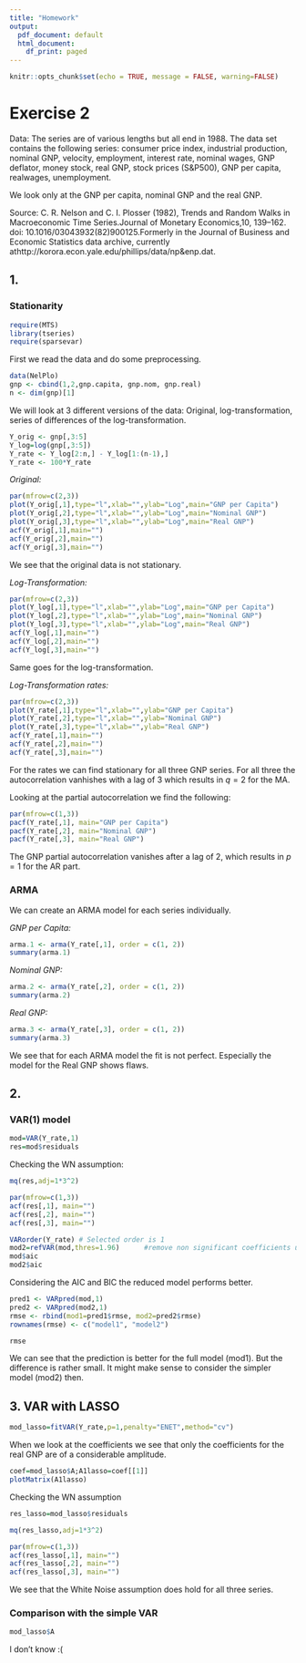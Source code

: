 ```yaml
---
title: "Homework"
output:
  pdf_document: default
  html_document:
    df_print: paged
---
```


```r
knitr::opts_chunk$set(echo = TRUE, message = FALSE, warning=FALSE)
```

# Exercise 2

Data: The series are of various lengths but all end in 1988.  The data set contains the following series: consumer  price  index,  industrial  production,  nominal  GNP,  velocity,  employment,  interest  rate, nominal wages, GNP deflator, money stock, real GNP, stock prices (S&P500), GNP per capita, realwages, unemployment.

We look only at the GNP per capita, nominal  GNP and the real GNP.

Source: C. R. Nelson and C. I. Plosser (1982), Trends and Random Walks in Macroeconomic Time Series.Journal of Monetary Economics,10, 139–162. doi: 10.1016/03043932(82)900125.Formerly in the Journal of Business and Economic Statistics data archive,  currently athttp://korora.econ.yale.edu/phillips/data/np&enp.dat.

## 1.

### Stationarity

```r
require(MTS)
library(tseries)
require(sparsevar)
```

First we read the data and do some preprocessing.
```r
data(NelPlo)
gnp <- cbind(1,2,gnp.capita, gnp.nom, gnp.real)
n <- dim(gnp)[1]
```

We will look at 3 different versions of the data: Original, log-transformation, series of differences of the log-transformation.

```r
Y_orig <- gnp[,3:5]
Y_log=log(gnp[,3:5])
Y_rate <- Y_log[2:n,] - Y_log[1:(n-1),]
Y_rate <- 100*Y_rate
```

*Original:*
```r
par(mfrow=c(2,3))
plot(Y_orig[,1],type="l",xlab="",ylab="Log",main="GNP per Capita")
plot(Y_orig[,2],type="l",xlab="",ylab="Log",main="Nominal GNP")
plot(Y_orig[,3],type="l",xlab="",ylab="Log",main="Real GNP")
acf(Y_orig[,1],main="")
acf(Y_orig[,2],main="")
acf(Y_orig[,3],main="")
```

We see that the original data is not stationary.

*Log-Transformation:*
```r
par(mfrow=c(2,3))
plot(Y_log[,1],type="l",xlab="",ylab="Log",main="GNP per Capita")
plot(Y_log[,2],type="l",xlab="",ylab="Log",main="Nominal GNP")
plot(Y_log[,3],type="l",xlab="",ylab="Log",main="Real GNP")
acf(Y_log[,1],main="")
acf(Y_log[,2],main="")
acf(Y_log[,3],main="")
```

Same goes for the log-transformation.

*Log-Transformation rates:*

```r
par(mfrow=c(2,3))
plot(Y_rate[,1],type="l",xlab="",ylab="GNP per Capita")
plot(Y_rate[,2],type="l",xlab="",ylab="Nominal GNP")
plot(Y_rate[,3],type="l",xlab="",ylab="Real GNP")
acf(Y_rate[,1],main="")
acf(Y_rate[,2],main="")
acf(Y_rate[,3],main="")
```

For the rates we can find stationary for all three GNP series. For all three the autocorrelation vanhishes with a lag of 3 which results in $q=2$ for the MA.

Looking at the partial autocorrelation we find the following:

```r
par(mfrow=c(1,3))
pacf(Y_rate[,1], main="GNP per Capita")
pacf(Y_rate[,2], main="Nominal GNP")
pacf(Y_rate[,3], main="Real GNP")
```

The GNP partial autocorrelation vanishes after a lag of 2, which results in $p=1$ for the AR part.

### ARMA
We can create an ARMA model for each series individually.

*GNP per Capita:*
```r
arma.1 <- arma(Y_rate[,1], order = c(1, 2))
summary(arma.1)
```

*Nominal GNP:*
```r
arma.2 <- arma(Y_rate[,2], order = c(1, 2))
summary(arma.2)
```

*Real GNP:*
```r
arma.3 <- arma(Y_rate[,3], order = c(1, 2))
summary(arma.3)
```

We see that for each ARMA model the fit is not perfect. Especially the model for the Real GNP shows flaws.

## 2.

### VAR(1) model

```r
mod=VAR(Y_rate,1)
res=mod$residuals
```


Checking the WN assumption:

```r
mq(res,adj=1*3^2)

par(mfrow=c(1,3))
acf(res[,1], main="")
acf(res[,2], main="")
acf(res[,3], main="")
```

```r
VARorder(Y_rate) # Selected order is 1
mod2=refVAR(mod,thres=1.96)      #remove non significant coefficients using t stats
mod$aic
mod2$aic
```

Considering the AIC and BIC the reduced model performs better.

```r
pred1 <- VARpred(mod,1)
pred2 <- VARpred(mod2,1)
rmse <- rbind(mod1=pred1$rmse, mod2=pred2$rmse)
rownames(rmse) <- c("model1", "model2")
```

```r
rmse
```

We can see that the prediction is better for the full model (mod1). But the difference is rather small. It might make sense to consider the simpler model (mod2) then.

## 3. VAR with LASSO

```r
mod_lasso=fitVAR(Y_rate,p=1,penalty="ENET",method="cv")
```

When we look at the coefficients we see that only the coefficients for the real GNP are of a considerable amplitude.

```r
coef=mod_lasso$A;A1lasso=coef[[1]]
plotMatrix(A1lasso)
```


Checking the WN assumption
```r
res_lasso=mod_lasso$residuals

mq(res_lasso,adj=1*3^2)

par(mfrow=c(1,3))
acf(res_lasso[,1], main="")
acf(res_lasso[,2], main="")
acf(res_lasso[,3], main="")
```

We see that the White Noise assumption does hold for all three series.

### Comparison with the simple VAR

```r
mod_lasso$A
```

I don't know :(







